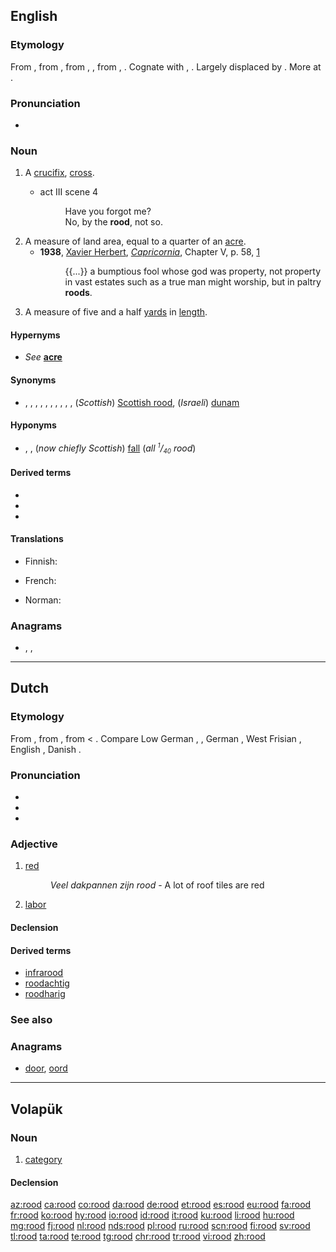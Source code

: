 ==English==

===Etymology===
From {{etyl|enm|en}} {{m|enm|rood}}, from {{etyl|ang|en}} {{m|ang|rōd||a rod, pole, rood (land measure), plot of land of a square rod, a cross, rood (as in Holy-rood), gallows, a cross on which a person is executed, death on a cross, crucifix}}, from {{etyl|gem-pro|en}} {{m|gem-pro|*rōdō}}, {{m|gem-pro|*rōdǭ||rod, pole}}, from {{etyl|ine-pro|en}} {{m|ine-pro|*rōt-}}, {{m|ine-pro|*reh₁t-||bar, beam, stem}}. Cognate with {{etyl|de|-}} {{m|de|Rute||rod, cane, pole}}, {{etyl|no|-}} {{m|no|roda||rod}}. Largely displaced by {{l|en|cross}}. More at {{l|en|rod}}.

===Pronunciation===
* {{IPA|/ruːd/|lang=en}}

===Noun===
{{en-noun}}

# {{label|en|archaic}} A [[crucifix]], [[cross]].
#* {{RQ:Shakespeare Hamlet}} act III scene 4
#*: Have you forgot me?
#*: No, by the '''rood''', not so.
# A measure of land area, equal to a quarter of an [[acre]].
#* '''1938''', [[w:Xavier Herbert|Xavier Herbert]], ''[[w:Capricornia (novel)|Capricornia]]'', Chapter V, p. 58, [https://archive.org/details/capricornianovel00herb]
#*: {{...}}  a bumptious fool whose god was property, not property in vast estates such as a true man might worship, but in paltry '''roods'''.
# {{label|en|UK|dialect|obsolete}} A measure of five and a half [[yard]]s in [[length]].

====Hypernyms====
* {{sense|quarter of an acre}} ''See'' '''[[acre]]'''

====Synonyms====
* {{sense|quarter of an acre}} {{l|en|farthingdale}}, {{l|en|day's work}}, {{l|en|daywork}}, {{l|en|farthing}}, {{l|en|ferling}}, {{l|en|farthingdeal}}, {{l|en|farthingdole}}, {{l|en|farundel}}, {{l|en|yard}}, {{l|en|rod}}, (''Scottish'') [[Scottish rood]], (''Israeli'') [[dunam]]

====Hyponyms====
* {{sense|quarter of an acre}} {{l|en|lug}}, {{l|en|perch}}, (''now chiefly Scottish'') [[fall]] (''all <sup><small>1</small></sup>/<sub><small>40</small></sub> rood'')

====Derived terms====
* {{l|en|rood beam}}
* {{l|en|rood loft}}
* {{l|en|rood screen}}

====Translations====
{{trans-top|crucifix}}
* Finnish: {{t+|fi|krusifiksi}}
{{trans-mid}}
{{trans-bottom}}
{{trans-top|quarter of an acre}}
* French: {{t+|fr|vergée|f}}
{{trans-mid}}
* Norman: {{t|nrf|pèrque|f}}
{{trans-bottom}}

===Anagrams===
* {{l|en|door}}, {{l|en|odor}}, {{l|en|ordo}}

----

==Dutch==
{{wikipedia|lang=nl}}

===Etymology===
From {{inh|nl|odt|*rōd}}, from {{inh|nl|gem-pro|*raudaz}}, from {{der|nl|ine-pro|*h₁rowdʰós}} < {{m|ine-pro|*h₁rewdʰ-}}. Compare Low German {{m|nds|root}}, {{m|nds|rod}}, German {{m|de|rot}}, West Frisian {{m|fy|read}}, English {{m|en|red}}, Danish {{m|da|rød}}.

===Pronunciation===
* {{rhymes|oːt|lang=nl}}
* {{audio|Nl-rood.ogg|audio|lang=nl}}
* {{IPA|/roːt/|lang=nl}}

===Adjective===
{{nl-adj|roder}}

# [[red]]
#: ''Veel dakpannen zijn rood'' - A lot of roof tiles are red
# {{label|nl|politics}} [[labor]]

====Declension====
{{nl-decl-adj|rode}}

====Derived terms====
* [[infrarood]]
* [[roodachtig]]
* [[roodharig]]

===See also===
{{table:colors/nl}}

===Anagrams===
* [[door#Dutch|door]], [[oord#Dutch|oord]]

----

==Volapük==

===Noun===
{{vo-noun}}

# [[category]]

====Declension====
{{vo-decl-noun}}

[[az:rood]]
[[ca:rood]]
[[co:rood]]
[[da:rood]]
[[de:rood]]
[[et:rood]]
[[es:rood]]
[[eu:rood]]
[[fa:rood]]
[[fr:rood]]
[[ko:rood]]
[[hy:rood]]
[[io:rood]]
[[id:rood]]
[[it:rood]]
[[ku:rood]]
[[li:rood]]
[[hu:rood]]
[[mg:rood]]
[[fj:rood]]
[[nl:rood]]
[[nds:rood]]
[[pl:rood]]
[[ru:rood]]
[[scn:rood]]
[[fi:rood]]
[[sv:rood]]
[[tl:rood]]
[[ta:rood]]
[[te:rood]]
[[tg:rood]]
[[chr:rood]]
[[tr:rood]]
[[vi:rood]]
[[zh:rood]]